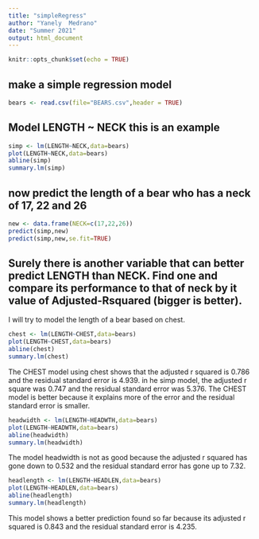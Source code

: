 ```yaml
---
title: "simpleRegress"
author: "Yanely  Medrano"
date: "Summer 2021"
output: html_document
---
```


```r
knitr::opts_chunk$set(echo = TRUE)
```

## make a simple regression model

```r
bears <- read.csv(file="BEARS.csv",header = TRUE)
```

## Model LENGTH ~ NECK  this is an example  

```r
simp <- lm(LENGTH~NECK,data=bears)
plot(LENGTH~NECK,data=bears)
abline(simp)
summary.lm(simp)
```

## now predict the length of a bear who has a neck of 17, 22 and 26


```r
new <- data.frame(NECK=c(17,22,26))
predict(simp,new)
predict(simp,new,se.fit=TRUE)
```
## Surely there is another variable that can better predict LENGTH than NECK. Find one and compare its performance to that of neck by it value of Adjusted-Rsquared (bigger is better).

I will try to model the length of a bear based on chest.

```r
chest <- lm(LENGTH~CHEST,data=bears)
plot(LENGTH~CHEST,data=bears)
abline(chest)
summary.lm(chest)
```

The CHEST model using chest shows that the adjusted r squared is 0.786 and the residual standard error is 4.939. in he simp model, the adjusted r square was 0.747 and the residual standard error was 5.376. The CHEST model is better because it explains more of the error and the residual standard error is smaller.  

```r
headwidth <- lm(LENGTH~HEADWTH,data=bears)
plot(LENGTH~HEADWTH,data=bears)
abline(headwidth)
summary.lm(headwidth)
```

The model headwidth is not as good because the adjusted r squared has gone down to 0.532 and the residual standard error has gone up to 7.32.  

```r
headlength <- lm(LENGTH~HEADLEN,data=bears)
plot(LENGTH~HEADLEN,data=bears)
abline(headlength)
summary.lm(headlength)
```

This model shows a better prediction found so far because its adjusted r squared is 0.843 and the residual standard error is 4.235.  